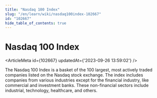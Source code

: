 ```yaml
---
title: "Nasdaq 100 Index"
slug: "/en/learn/wiki/nasdaq100index-102667"
id: "102667"
hide_table_of_contents: true
---
```



# Nasdaq 100 Index

<ArticleMeta id={102667} updatedAt={'2023-09-26 13:59:02'} />
<div className='border-solid border-b border-t-0 my-4 border-[var(--ifm-color-gray-300)]' />

The Nasdaq 100 Index is a basket of the 100 largest, most actively traded companies listed on the Nasdaq stock exchange. The index includes companies from various industries except for the financial industry, like commercial and investment banks. These non-financial sectors include industrial, technology, healthcare, and others.

